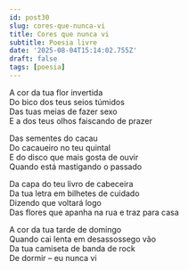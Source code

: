 ```yaml
---
id: post30
slug: cores-que-nunca-vi
title: Cores que nunca vi
subtitle: Poesia livre
date: '2025-08-04T15:14:02.755Z'
draft: false
tags: [poesia]
---
```


A cor da tua flor invertida  
Do bico dos teus seios túmidos  
Das tuas meias de fazer sexo  
E a dos teus olhos faiscando de prazer

Das sementes do cacau  
Do cacaueiro no teu quintal  
E do disco que mais gosta de ouvir  
Quando está mastigando o passado

Da capa do teu livro de cabeceira  
Da tua letra em bilhetes de cuidado  
Dizendo que voltará logo  
Das flores que apanha na rua e traz para casa

A cor da tua tarde de domingo  
Quando cai lenta em desassossego vão  
Da tua camiseta de banda de rock  
De dormir – eu nunca vi
